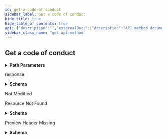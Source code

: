 ```yaml
---
id: get-a-code-of-conduct
sidebar_label: Get a code of conduct
hide_title: true
hide_table_of_contents: true
api: {"description":"","externalDocs":{"description":"API method documentation","url":"https://docs.github.com/rest/reference/codes_of_conduct/#get-a-code-of-conduct"},"operationId":"codes-of-conduct/get-conduct-code","parameters":[{"in":"path","name":"key","required":true,"schema":{"type":"string"}}],"responses":{"200":{"content":{"application/json":{"examples":{"default":{"value":{"body":"# Contributor Covenant Code of Conduct\n\n## Our Pledge\n\nIn the interest of fostering an open and welcoming environment, we as contributors and maintainers pledge to making participation in our project and our community a harassment-free experience for everyone, regardless of age, body size, disability, ethnicity, gender identity and expression, level of experience, nationality, personal appearance, race, religion, or sexual identity and orientation.\n\n## Our Standards\n\nExamples of behavior that contributes to creating a positive environment include:\n\n* Using welcoming and inclusive language\n* Being respectful of differing viewpoints and experiences\n* Gracefully accepting constructive criticism\n* Focusing on what is best for the community\n* Showing empathy towards other community members\n\nExamples of unacceptable behavior by participants include:\n\n* The use of sexualized language or imagery and unwelcome sexual attention or advances\n* Trolling, insulting/derogatory comments, and personal or political attacks\n* Public or private harassment\n* Publishing others' private information, such as a physical or electronic address, without explicit permission\n* Other conduct which could reasonably be considered inappropriate in a professional setting\n\n## Our Responsibilities\n\nProject maintainers are responsible for clarifying the standards of acceptable behavior and are expected to take appropriate and fair corrective action in response\n                  to any instances of unacceptable behavior.\n\nProject maintainers have the right and responsibility to remove, edit, or reject comments, commits, code, wiki edits, issues, and other contributions that are not aligned to this Code of Conduct, or to ban temporarily or permanently any contributor for other behaviors that they deem inappropriate, threatening, offensive, or harmful.\n\n## Scope\n\nThis Code of Conduct applies both within project spaces and in public spaces when an individual is representing the project or its community. Examples of representing a project or community include using an official project e-mail address,\n                  posting via an official social media account, or acting as an appointed representative at an online or offline event. Representation of a project may be further defined and clarified by project maintainers.\n\n## Enforcement\n\nInstances of abusive, harassing, or otherwise unacceptable behavior may be reported by contacting the project team at [EMAIL]. The project team will review and investigate all complaints, and will respond in a way that it deems appropriate to the circumstances. The project team is obligated to maintain confidentiality with regard to the reporter of an incident. Further details of specific enforcement policies may be posted separately.\n\nProject maintainers who do not follow or enforce the Code of Conduct in good faith may face temporary or permanent repercussions as determined by other members of the project's leadership.\n\n## Attribution\n\nThis Code of Conduct is adapted from the [Contributor Covenant][homepage], version 1.4, available at [http://contributor-covenant.org/version/1/4][version]\n\n[homepage]: http://contributor-covenant.org\n[version]: http://contributor-covenant.org/version/1/4/\n","html_url":"http://contributor-covenant.org/version/1/4/","key":"contributor_covenant","name":"Contributor Covenant","url":"https://api.github.com/codes_of_conduct/contributor_covenant"}}},"schema":{"description":"Code Of Conduct","properties":{"body":{"example":"# Contributor Covenant Code of Conduct\n\n## Our Pledge\n\nIn the interest of fostering an open and welcoming environment, we as contributors and maintainers pledge to making participation in our project and our community a harassment-free experience for everyone, regardless of age, body size, disability, ethnicity, gender identity and expression, level of experience, nationality, personal appearance, race, religion, or sexual identity and orientation.\n\n## Our Standards\n\nExamples of behavior that contributes to creating a positive environment include:\n\n* Using welcoming and inclusive language\n* Being respectful of differing viewpoints and experiences\n* Gracefully accepting constructive criticism\n* Focusing on what is best for the community\n* Showing empathy towards other community members\n\nExamples of unacceptable behavior by participants include:\n\n* The use of sexualized language or imagery and unwelcome sexual attention or advances\n* Trolling, insulting/derogatory comments, and personal or political attacks\n* Public or private harassment\n* Publishing others' private information, such as a physical or electronic address, without explicit permission\n* Other conduct which could reasonably be considered inappropriate in a professional setting\n\n## Our Responsibilities\n\nProject maintainers are responsible for clarifying the standards of acceptable behavior and are expected to take appropriate and fair corrective action in response\n                  to any instances of unacceptable behavior.\n\nProject maintainers have the right and responsibility to remove, edit, or reject comments, commits, code, wiki edits, issues, and other contributions that are not aligned to this Code of Conduct, or to ban temporarily or permanently any contributor for other behaviors that they deem inappropriate, threatening, offensive, or harmful.\n\n## Scope\n\nThis Code of Conduct applies both within project spaces and in public spaces when an individual is representing the project or its community. Examples of representing a project or community include using an official project e-mail address,\n                  posting via an official social media account, or acting as an appointed representative at an online or offline event. Representation of a project may be further defined and clarified by project maintainers.\n\n## Enforcement\n\nInstances of abusive, harassing, or otherwise unacceptable behavior may be reported by contacting the project team at [EMAIL]. The project team will review and investigate all complaints, and will respond in a way that it deems appropriate to the circumstances. The project team is obligated to maintain confidentiality with regard to the reporter of an incident. Further details of specific enforcement policies may be posted separately.\n\nProject maintainers who do not follow or enforce the Code of Conduct in good faith may face temporary or permanent repercussions as determined by other members of the project's leadership.\n\n## Attribution\n\nThis Code of Conduct is adapted from the [Contributor Covenant][homepage], version 1.4, available at [http://contributor-covenant.org/version/1/4][version]\n\n[homepage]: http://contributor-covenant.org\n[version]: http://contributor-covenant.org/version/1/4/\n","type":"string"},"html_url":{"format":"uri","nullable":true,"type":"string"},"key":{"example":"contributor_covenant","type":"string"},"name":{"example":"Contributor Covenant","type":"string"},"url":{"example":"https://api.github.com/codes_of_conduct/contributor_covenant","format":"uri","type":"string"}},"required":["url","html_url","key","name"],"title":"Code Of Conduct","type":"object"}}},"description":"response"},"304":{"description":"Not Modified"},"404":{"content":{"application/json":{"schema":{"description":"Basic Error","properties":{"documentation_url":{"type":"string"},"message":{"type":"string"}},"title":"Basic Error","type":"object"}}},"description":"Resource Not Found"},"415":{"content":{"application/json":{"schema":{"properties":{"documentation_url":{"type":"string"},"message":{"type":"string"}},"required":["message","documentation_url"],"type":"object"}}},"description":"Preview Header Missing"}},"tags":["codes-of-conduct"],"x-github":{"category":"codes-of-conduct","enabledForGitHubApps":true,"githubCloudOnly":false,"previews":[{"name":"scarlet-witch","note":"The Codes of Conduct API is currently available for developers to preview.\n\nTo access the API during the preview period, you must provide a custom [media type](https://docs.github.com/rest/overview/media-types) in the `Accept` header:\n```shell\napplication/vnd.github.scarlet-witch-preview+json\n```","required":true}],"subcategory":null},"method":"get","path":"/codes_of_conduct/{key}","servers":[{"url":"https://api.github.com"}],"info":{"contact":{"name":"Support","url":"https://support.github.com/contact"},"description":"GitHub's v3 REST API.","license":{"name":"MIT","url":"https://spdx.org/licenses/MIT"},"termsOfService":"https://docs.github.com/articles/github-terms-of-service","title":"GitHub v3 REST API","version":"1.1.4","x-apisguru-categories":["collaboration","developer_tools"],"x-logo":{"url":"https://twitter.com/github/profile_image?size=original"},"x-origin":[{"format":"openapi","url":"https://raw.githubusercontent.com/github/rest-api-description/main/descriptions/api.github.com/api.github.com.json","version":"3.0"}],"x-providerName":"github.com"},"postman":{"name":"Get a code of conduct","description":{"content":"","type":"text/plain"},"url":{"path":["codes_of_conduct",":key"],"host":["{{baseUrl}}"],"query":[],"variable":[{"disabled":false,"description":{"content":"(Required) ","type":"text/plain"},"type":"any","value":"","key":"key"}]},"header":[{"key":"Accept","value":"application/json"}],"method":"GET"}}
sidebar_class_name: "get api-method"
---
```



## Get a code of conduct

<details style={{"marginBottom":"1rem"}}><summary style={{}}><strong>Path Parameters</strong></summary><div><ul><ParamsItem className={"paramsItem"} param={{"in":"path","name":"key","required":true,"schema":{"type":"string"}}}></ParamsItem></ul></div></details><div><ApiTabs><TabItem label={"200"} value={"200"}><div>

response

</div><div><details style={{}}><summary style={{"textAlign":"left"}}><strong>Schema</strong></summary><div style={{"textAlign":"left","marginLeft":"1rem"}}></div><ul style={{"marginLeft":"1rem"}}><SchemaItem collapsible={false} name={"body"} required={false} schemaDescription={undefined} schemaName={"string"} qualifierMessage={undefined}></SchemaItem><SchemaItem collapsible={false} name={"html_url"} required={true} schemaDescription={undefined} schemaName={"uri"} qualifierMessage={undefined}></SchemaItem><SchemaItem collapsible={false} name={"key"} required={true} schemaDescription={undefined} schemaName={"string"} qualifierMessage={undefined}></SchemaItem><SchemaItem collapsible={false} name={"name"} required={true} schemaDescription={undefined} schemaName={"string"} qualifierMessage={undefined}></SchemaItem><SchemaItem collapsible={false} name={"url"} required={true} schemaDescription={undefined} schemaName={"uri"} qualifierMessage={undefined}></SchemaItem></ul></details></div></TabItem><TabItem label={"304"} value={"304"}><div>

Not Modified

</div><div></div></TabItem><TabItem label={"404"} value={"404"}><div>

Resource Not Found

</div><div><details style={{}}><summary style={{"textAlign":"left"}}><strong>Schema</strong></summary><div style={{"textAlign":"left","marginLeft":"1rem"}}></div><ul style={{"marginLeft":"1rem"}}><SchemaItem collapsible={false} name={"documentation_url"} required={false} schemaDescription={undefined} schemaName={"string"} qualifierMessage={undefined}></SchemaItem><SchemaItem collapsible={false} name={"message"} required={false} schemaDescription={undefined} schemaName={"string"} qualifierMessage={undefined}></SchemaItem></ul></details></div></TabItem><TabItem label={"415"} value={"415"}><div>

Preview Header Missing

</div><div><details style={{}}><summary style={{"textAlign":"left"}}><strong>Schema</strong></summary><div style={{"textAlign":"left","marginLeft":"1rem"}}></div><ul style={{"marginLeft":"1rem"}}><SchemaItem collapsible={false} name={"documentation_url"} required={true} schemaDescription={undefined} schemaName={"string"} qualifierMessage={undefined}></SchemaItem><SchemaItem collapsible={false} name={"message"} required={true} schemaDescription={undefined} schemaName={"string"} qualifierMessage={undefined}></SchemaItem></ul></details></div></TabItem></ApiTabs></div>
      